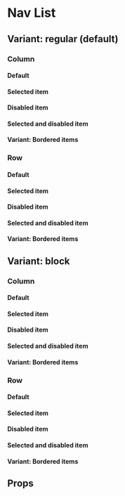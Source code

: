 
<Meta of={NavListStories} />

# Nav List

<Primary />

## Variant: regular (default)

### Column

#### Default

<Canvas of={NavListStories.Column} />

#### Selected item

<Canvas of={NavListStories.ColumnWithSelectedItem} />

#### Disabled item

<Canvas of={NavListStories.ColumnWithDisabledItem} />

#### Selected and disabled item

<Canvas of={NavListStories.ColumnWithSelectedAndDisabledItem} />

#### Variant: Bordered items

<Canvas of={NavListStories.ColumnWithBorders} />

### Row

#### Default

<Canvas of={NavListStories.Row} />

#### Selected item

<Canvas of={NavListStories.RowWithSelectedItem} />

#### Disabled item

<Canvas of={NavListStories.RowWithDisabledItem} />

#### Selected and disabled item

<Canvas of={NavListStories.RowWithSelectedAndDisabledItem} />

#### Variant: Bordered items

<Canvas of={NavListStories.RowWithBorders} />

## Variant: block

### Column

#### Default

<Canvas of={NavListStories.ColumnBlock} />

#### Selected item

<Canvas of={NavListStories.ColumnWithSelectedItemBlock} />

#### Disabled item

<Canvas of={NavListStories.ColumnWithDisabledItemBlock} />

#### Selected and disabled item

<Canvas of={NavListStories.ColumnWithSelectedAndDisabledItemBlock} />

#### Variant: Bordered items

<Canvas of={NavListStories.ColumnWithBordersBlock} />

### Row

#### Default

<Canvas of={NavListStories.RowBlock} />

#### Selected item

<Canvas of={NavListStories.RowWithSelectedItemBlock} />

#### Disabled item

<Canvas of={NavListStories.RowWithDisabledItemBlock} />

#### Selected and disabled item

<Canvas of={NavListStories.RowWithSelectedAndDisabledItemBlock} />

#### Variant: Bordered items

<Canvas of={NavListStories.RowWithBordersBlock} />

## Props

<ArgTypes of={NavListStories} />
